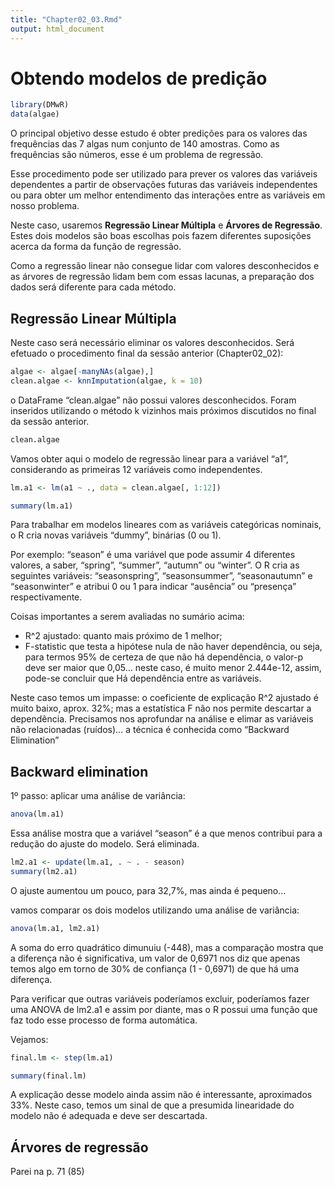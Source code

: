 ```yaml
---
title: "Chapter02_03.Rmd"
output: html_document
---
```

# Obtendo modelos de predição

```r
library(DMwR)
data(algae)
```
O principal objetivo desse estudo é obter predições para os valores das frequências das 7 algas num conjunto de 140 amostras. Como as frequências são números, esse é um problema de regressão. 

Esse procedimento pode ser utilizado para prever os valores das variáveis dependentes a partir de observações futuras das variáveis independentes ou para obter um melhor entendimento das interações entre as variáveis em nosso problema.

Neste caso, usaremos **Regressão Linear Múltipla** e **Árvores de Regressão**. Estes dois modelos são boas escolhas pois fazem diferentes suposições acerca da forma da função de regressão.

Como a regressão linear não consegue lidar com valores desconhecidos e as árvores de regressão lidam bem com essas lacunas, a preparação dos dados será diferente para cada método.

## Regressão Linear Múltipla

Neste caso será necessário eliminar os valores desconhecidos. Será efetuado o procedimento final da sessão anterior (Chapter02_02):

```r
algae <- algae[-manyNAs(algae),]
clean.algae <- knnImputation(algae, k = 10)
```

o DataFrame "clean.algae" não possui valores desconhecidos. Foram inseridos utilizando o método k vizinhos mais próximos discutidos no final da sessão anterior.

```r
clean.algae
```

Vamos obter aqui o modelo de regressão linear para a variável "a1", considerando as primeiras 12 variáveis como independentes.

```r
lm.a1 <- lm(a1 ~ ., data = clean.algae[, 1:12])
```

```r
summary(lm.a1)
```

Para trabalhar em modelos lineares com as variáveis categóricas nominais, o R cria novas variáveis "dummy", binárias (0 ou 1).

Por exemplo: "season" é uma variável que pode assumir 4 diferentes valores, a saber, "spring", "summer", "autumn" ou "winter". O R cria as seguintes variáveis: "seasonspring", "seasonsummer", "seasonautumn" e "seasonwinter" e atribui 0 ou 1 para indicar "ausência" ou "presença" respectivamente.

Coisas importantes a serem avaliadas no sumário acima: 

- R^2 ajustado: quanto mais próximo de 1 melhor; 
- F-statistic que testa a hipótese nula de não haver dependência, ou seja, para termos 95% de certeza de que não há dependência, o valor-p deve ser maior que 0,05... neste caso, é muito menor 2.444e-12, assim, pode-se concluir que Há dependência entre as variáveis.

Neste caso temos um impasse: o coeficiente de explicação R^2 ajustado é muito baixo, aprox. 32%; mas a estatística F não nos permite descartar a dependência. Precisamos nos aprofundar na análise e elimar as variáveis não relacionadas (ruídos)... a técnica é conhecida como "Backward Elimination"

## Backward elimination

1º passo: aplicar uma análise de variância:

```r
anova(lm.a1)
```

Essa análise mostra que a variável "season" é a que menos contribui para a redução do ajuste do modelo. Será eliminada.


```r
lm2.a1 <- update(lm.a1, . ~ . - season)
summary(lm2.a1)
```

O ajuste aumentou um pouco, para 32,7%, mas ainda é pequeno... 

vamos comparar os dois modelos utilizando uma análise de variância:

```r
anova(lm.a1, lm2.a1)
```

A soma do erro quadrático dimunuiu (-448), mas a comparação  mostra que a diferença não é significativa, um valor de 0,6971 nos diz que apenas temos algo em torno de 30% de confiança (1 - 0,6971) de que há uma diferença.

Para verificar que outras variáveis poderíamos excluir, poderíamos fazer uma ANOVA de lm2.a1 e assim por diante, mas o R possui uma função que faz todo esse processo de forma automática.

Vejamos:

```r
final.lm <- step(lm.a1)
```
```r
summary(final.lm)
```

A explicação desse modelo ainda assim não é interessante, aproximados 33%. Neste caso, temos um sinal de que a presumida linearidade do modelo não é adequada e deve ser descartada.


## Árvores de regressão

Parei na p. 71 (85)


